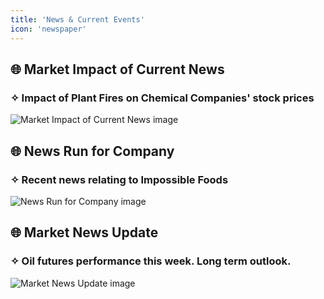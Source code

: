 ```yaml
---
title: 'News & Current Events'
icon: 'newspaper'
---
```


## 🌐 Market Impact of Current News
### ✧ Impact of Plant Fires on Chemical Companies' stock prices
<img
	className="block dark:hidden"
	src="/images/useCases/news-and-current-events-image1.jpg"
	alt="Market Impact of Current News image"
/>

## 🌐 News Run for Company
### ✧ Recent news relating to Impossible Foods
<img
	className="block dark:hidden"
	src="/images/useCases/news-and-current-events-image2.jpg"
	alt="News Run for Company image"
/>

## 🌐 Market News Update
### ✧ Oil futures performance this week. Long term outlook.
<img
	className="block dark:hidden"
	src="/images/useCases/news-and-current-events-image3.jpg"
	alt="Market News Update image"
/>